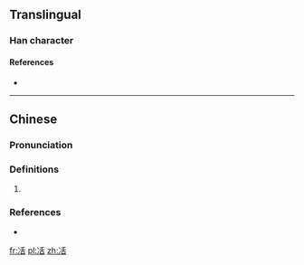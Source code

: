 {{also|活|话}}

==Translingual==

===Han character===
{{Han char|rn=15|rad=冫|as=06|sn=8|four=|canj=IMHJR|ids=⿰冫舌}}

====References====
* {{Han ref|kx=0132.080|hdz=10297.070|uh=34C9|ud=13513}}

----

==Chinese==
{{zh-forms}}

===Pronunciation===
{{zh-pron
|m=huò
|c=gwaat3, gwat3, kut3, wun6, wut6
|h=pfs=
|md=
|mn=
|w=
|mc=y
|oc=y
|cat=[[ice]]
# [[icicle]]s, [[cold]] {{rfv-sense}}
# [[frost]], [[crystallized]] {{rfv-sense}}
}}

===Definitions===
{{zh-hanzi}}

# {{rfdef|lang=zh}}

===References===
* {{R:twedu|C00446}}

[[fr:㓉]]
[[pl:㓉]]
[[zh:㓉]]